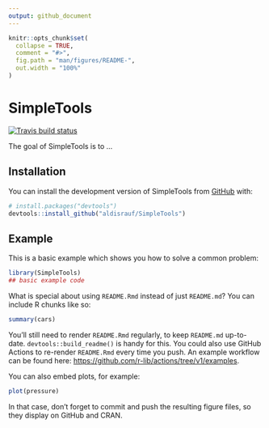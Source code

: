 ```yaml
---
output: github_document
---
```


<!-- README.md is generated from README.Rmd. Please edit that file -->

```r
knitr::opts_chunk$set(
  collapse = TRUE,
  comment = "#>",
  fig.path = "man/figures/README-",
  out.width = "100%"
)
```

# SimpleTools

<!-- badges: start -->
[![Travis build status](https://travis-ci.com/aldisrauf/SimpleTools.svg?branch=master)](https://travis-ci.com/aldisrauf/SimpleTools)
<!-- badges: end -->

The goal of SimpleTools is to ...

## Installation

You can install the development version of SimpleTools from [GitHub](https://github.com/) with:

``` r
# install.packages("devtools")
devtools::install_github("aldisrauf/SimpleTools")
```

## Example

This is a basic example which shows you how to solve a common problem:

```r
library(SimpleTools)
## basic example code
```

What is special about using `README.Rmd` instead of just `README.md`? You can include R chunks like so:

```r
summary(cars)
```

You'll still need to render `README.Rmd` regularly, to keep `README.md` up-to-date. `devtools::build_readme()` is handy for this. You could also use GitHub Actions to re-render `README.Rmd` every time you push. An example workflow can be found here: <https://github.com/r-lib/actions/tree/v1/examples>.

You can also embed plots, for example:

```r
plot(pressure)
```

In that case, don't forget to commit and push the resulting figure files, so they display on GitHub and CRAN.
